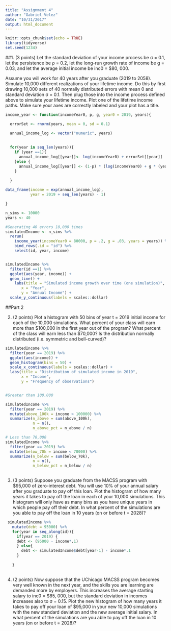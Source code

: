 ```yaml
---
title: "Assignment 4"
author: "Gabriel Velez"
date: "10/31/2017"
output: html_document
---
```


```r
knitr::opts_chunk$set(echo = TRUE)
library(tidyverse)
set.seed(1234)
```


##1.
(3 points) Let the standard deviation of your income process be σ = 0.1, let the persistence be ρ = 0.2, let the long-run growth rate of income be g = 0.03, and let the average initial income be inc0 = $80, 000.

Assume you will work for 40 years after you graduate (2019 to 2058). Simulate 10,000 different realizations of your lifetime income. Do this by first drawing 10,000 sets of 40 normally distributed errors with mean 0 and standard deviation σ = 0.1. Then plug those into the income process defined above to simulate your lifetime income. Plot one of the lifetime income paths. Make sure your axes are correctly labeled and your plot has a title.

```r

income_year <- function(incomeYear0, p, g, year0 = 2019, years){

  errorSet <- rnorm(years, mean = 0, sd = 0.1)

  annual_income_log <- vector("numeric", years)
  
  
  for(year in seq_len(years)){
    if (year ==1){
      annual_income_log[[year]]<- log(incomeYear0) + errorSet[[year]]
    }else {
      annual_income_log[[year]] <- (1-p) * (log(incomeYear0) + g * (year-1)) + p * annual_income_log[[year-1]]+ errorSet[[year]]
    }
    
  }

data_frame(income = exp(annual_income_log),
           year = 2019 + seq_len(years) - 1)

}

n_sims <- 10000
years <- 40

#Generating 40 errors 10,000 times
simulatedIncome <- n_sims %>%
  rerun(
    income_year(incomeYear0 = 80000, p = .2, g = .03, years = years)) %>%
    bind_rows(.id = "id") %>%
    select(id, year, income)


simulatedIncome %>%
  filter(id ==1) %>%
  ggplot(aes(year, income)) +
  geom_line() +
    labs(title = "Simulated income growth over time (one simulation)",
       x = "Year", 
       y = "Annual Income") +
  scale_y_continuous(labels = scales::dollar)

```




##Part 2

2. (2 points) Plot a histogram with 50 bins of year t = 2019 initial income for each of the 10,000 simulations. What percent of your class will earn more than $100,000 in the first year out of the program? What percent of the class will earn less than $70,000? Is the distribution normally distributed (i.e. symmetric and bell-curved)?

```r
simulatedIncome %>%
  filter(year == 2019) %>%
  ggplot(aes(income)) +
  geom_histogram(bins = 50) +
  scale_x_continuous(labels = scales::dollar) +
  labs(title = "Distribution of simulated income in 2019",
       x = "Income",
       y = "Frequency of observations")


#Greater than 100,000

simulatedIncome %>%
  filter(year == 2019) %>%
  mutate(above_100k = income > 100000) %>%
  summarize(n_above = sum(above_100k),
            n = n(),
            n_above_pct = n_above / n)

# Less than 70,000
simulatedIncome %>%
  filter(year == 2019) %>%
  mutate(below_70k = income < 70000) %>%
  summarize(n_below = sum(below_70k),
            n = n(),
            n_below_pct = n_below / n)
  
```



3. (3 points) Suppose you graduate from the MACSS program with $95,000 of zero-interest debt. You will use 10% of your annual salary after you graduate to pay off this loan. Plot the histogram of how many years it takes to pay off the loan in each of your 10,000 simulations. This histogram will only have as many bins as you have unique years in which people pay off their debt. In what percent of the simulations are you able to pay off the loan in 10 years (on or before t = 2028)?

```r

 simulatedIncome %>%
   mutate(debt = 95000) %>%
   for(year in seq_along(id)){
     if(year == 2019) {
     debt <- (95000 - income*.1)
     } else{
       debt <- simulatedIncome$debt[year-1] - income*.1 
     }
  
   }
  
```


4. (2 points) Now suppose that the UChicago MACSS program becomes very well known in the next
year, and the skills you are learning are demanded more by employers. This increases the average starting salary to inc0 = $85, 000, but the standard deviation in incomes increases also to σ = 0.15.  Plot the new histogram of how many years it takes to pay off your loan of $95,000 in your new 10,000 simulations with the new standard deviation and the new average initial salary. In what percent of the simulations are you able to pay off the loan in 10 years (on or before t = 2028)?





